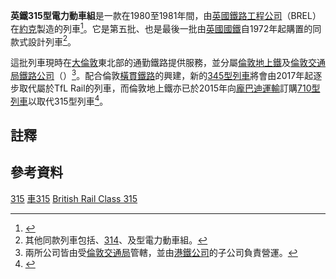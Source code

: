 {{鐵路車輛
|車輛名稱     = 英鐵315型電力動車組
|公司色       = white;
|標題色       = #0019A8;
|圖像         = Unit 315817 at Liverpool Street.JPG
|pxl          = 300px
|圖像說明     = 披上[[倫敦地上鐵|倫敦地上鐵]]色彩、編號為315817的列車在[[利物浦街站|利物浦街站]]等候開出
|圖像2        = 315850 at Romford.jpg
|圖像說明2    = 隸屬[[倫敦交通局鐵路公司|TfL Rail]]、編號315850的列車停靠[[羅姆福德|羅姆福德]]站
|unit         = self
|製造商       = {{link-en|約克霍爾蓋特路鐵路車廠|Holgate Road carriage works, York|BREL約克}}
|用戶         = [[倫敦地上鐵|倫敦地上鐵]]、[[倫敦交通局鐵路公司|TfL Rail]]
|列車編組     = 一列 4 節<br />DMS1-PTS-TS-DMS2
|輛數         = 244（分成 61 列）
|製造年份     = 1980年─1981年<br />2006年─2009年間翻新
|車輛編號     = 315801─315861
|投入服務日期 = 1980年至今
|全長         = {{convert|19.80|m|ftin|0|abbr=on}}
|全闊         = {{convert|2.82|m|ftin|0|abbr=on}}
|全高         = {{convert|3.58|m|ftin|0|abbr=on}}
|車輛重量     = {{convert|127.5|t}}
|編組載客量   = 325座位（包括7張摺疊座椅）
|營運最高速度 = {{convert|75|mph|0|abbr=on}}
|起動加速度   = 0.75ms<sup>-2</sup>
|電動機功率   = {{convinfobox|656|kW||hp}}
|軌距         = 1,435毫米（[[標準軌|標準軌]]）
|車身物料=[[耐候鋼|耐候鋼]]
|電化方式     = 25[[伏特|kV]][[高架電纜|架空電纜]][[交流電|交流電]]
|備註         = <ref group="參" name="EversholtPDF">{{cite web|url=https://www.eversholtrail.co.uk/upload/class-315.pdf|title=Class 315|publisher=Eversholt Rail|accessdate=2015-10-01|language=en|archive-url=https://web.archive.org/web/20151002070432/https://www.eversholtrail.co.uk/upload/class-315.pdf|archive-date=2015-10-02|dead-url=yes}}</ref>
}}
'''英鐵315型電力動車組'''是一款在1980至1981年間，由[[英國鐵路工程公司|英國鐵路工程公司]]（BREL）在[[約克|約克]]製造的列車<ref group="參" name="Eversholt">{{cite web|url=https://www.eversholtrail.co.uk/fleet-portfolio|title=Fleet Portfolio|publisher=Eversholt Rail|accessdate=2015-10-01|language=en|archive-url=https://web.archive.org/web/20151002065624/https://www.eversholtrail.co.uk/fleet-portfolio|archive-date=2015-10-02|dead-url=yes}}</ref>。它是第五批、也是最後一批由[[英國國鐵|英國國鐵]]自1972年起購置的同款式設計列車<ref group="註">其他同款列車包括{{link-en|英鐵313型電力動車組|British Rail Class 313|313}}、[[英鐵314型電力動車組|314]]、{{link-en|英鐵507型電力動車組|British Rail Class 507|507}}及{{link-en|英鐵508型電力動車組|British Rail Class 508|508}}型電力動車組。</ref>。

這批列車現時在[[大倫敦|大倫敦]]東北部的通勤鐵路提供服務，並分屬[[倫敦地上鐵|倫敦地上鐵]]及[[倫敦交通局鐵路公司|倫敦交通局鐵路公司]]（{{lang-en|TfL Rail}}）<ref group="註">兩所公司皆由受[[倫敦交通局|倫敦交通局]]管轄，並由[[港鐵公司|港鐵公司]]的子公司負責營運。</ref>。配合倫敦[[橫貫鐵路|橫貫鐵路]]的興建，新的[[英鐵345型電力動車組|345型列車]]將會由2017年起逐步取代屬於TfL Rail的列車，而倫敦地上鐵亦已於2015年向[[龐巴迪運輸|龐巴迪運輸]]訂購[[英國鐵路710型電力動車組|710型列車]]以取代315型列車<ref group="參">{{cite news|url=https://tfl.gov.uk/info-for/media/press-releases/2015/july/tfl-signs-contract-with-bombardier-transportation-for-new-trains|title=TfL signs contract with Bombardier Transportation for new trains|publisher=倫敦交通局|date=2015-07-01|accessdate=2015-10-01|language=en}}</ref>。
{{Wide image|Class 315 London Overground Diagram.png|1200px|倫敦地上鐵路塗裝，2015年-現今 |電力}}
{{Wide image|Class 315 Tfl Rail Diagram.png|1200px|英鐵315型電力動車組在TfL鐵路時的塗裝。|電力}}

== 註釋 ==
<references group="註"/>

== 參考資料 ==
<references group="參"/>


{{英國電力動車組}}

[[Category:英國電力動車組|315]]
[[Category:倫敦地上鐵|車315]]
[[Category:25千伏50赫茲交流電力動車組|British Rail Class 315]]